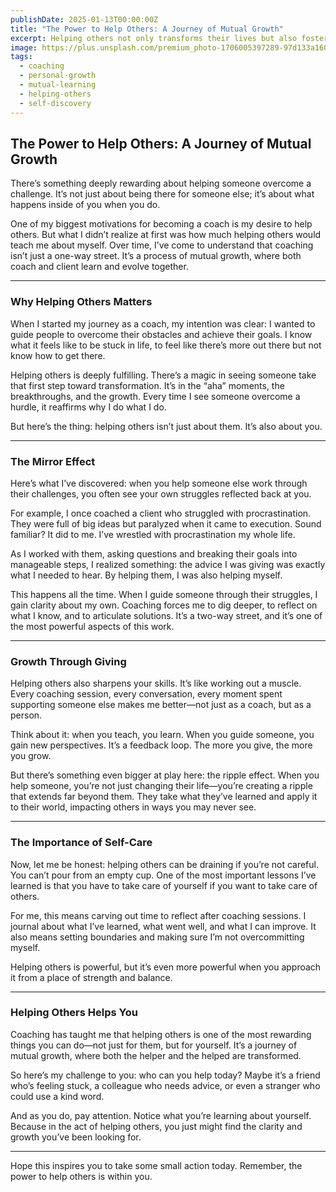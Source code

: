 ```yaml
---
publishDate: 2025-01-13T00:00:00Z
title: "The Power to Help Others: A Journey of Mutual Growth"
excerpt: Helping others not only transforms their lives but also fosters personal growth and self-discovery.
image: https://plus.unsplash.com/premium_photo-1706005397289-97d133a1603f
tags:
  - coaching
  - personal-growth
  - mutual-learning
  - helping-others
  - self-discovery
---
```


## The Power to Help Others: A Journey of Mutual Growth

There’s something deeply rewarding about helping someone overcome a challenge. It’s not just about being there for someone else; it’s about what happens inside of you when you do.

One of my biggest motivations for becoming a coach is my desire to help others. But what I didn’t realize at first was how much helping others would teach me about myself. Over time, I’ve come to understand that coaching isn’t just a one-way street. It’s a process of mutual growth, where both coach and client learn and evolve together.

---

### Why Helping Others Matters

When I started my journey as a coach, my intention was clear: I wanted to guide people to overcome their obstacles and achieve their goals. I know what it feels like to be stuck in life, to feel like there’s more out there but not know how to get there.

Helping others is deeply fulfilling. There’s a magic in seeing someone take that first step toward transformation. It’s in the “aha” moments, the breakthroughs, and the growth. Every time I see someone overcome a hurdle, it reaffirms why I do what I do.

But here’s the thing: helping others isn’t just about them. It’s also about you.

---

### The Mirror Effect

Here’s what I’ve discovered: when you help someone else work through their challenges, you often see your own struggles reflected back at you.

For example, I once coached a client who struggled with procrastination. They were full of big ideas but paralyzed when it came to execution. Sound familiar? It did to me. I’ve wrestled with procrastination my whole life.

As I worked with them, asking questions and breaking their goals into manageable steps, I realized something: the advice I was giving was exactly what I needed to hear. By helping them, I was also helping myself.

This happens all the time. When I guide someone through their struggles, I gain clarity about my own. Coaching forces me to dig deeper, to reflect on what I know, and to articulate solutions. It’s a two-way street, and it’s one of the most powerful aspects of this work.

---

### Growth Through Giving

Helping others also sharpens your skills. It’s like working out a muscle. Every coaching session, every conversation, every moment spent supporting someone else makes me better—not just as a coach, but as a person.

Think about it: when you teach, you learn. When you guide someone, you gain new perspectives. It’s a feedback loop. The more you give, the more you grow.

But there’s something even bigger at play here: the ripple effect. When you help someone, you’re not just changing their life—you’re creating a ripple that extends far beyond them. They take what they’ve learned and apply it to their world, impacting others in ways you may never see.

---

### The Importance of Self-Care

Now, let me be honest: helping others can be draining if you’re not careful. You can’t pour from an empty cup. One of the most important lessons I’ve learned is that you have to take care of yourself if you want to take care of others.

For me, this means carving out time to reflect after coaching sessions. I journal about what I’ve learned, what went well, and what I can improve. It also means setting boundaries and making sure I’m not overcommitting myself.

Helping others is powerful, but it’s even more powerful when you approach it from a place of strength and balance.

---

### Helping Others Helps You

Coaching has taught me that helping others is one of the most rewarding things you can do—not just for them, but for yourself. It’s a journey of mutual growth, where both the helper and the helped are transformed.

So here’s my challenge to you: who can you help today? Maybe it’s a friend who’s feeling stuck, a colleague who needs advice, or even a stranger who could use a kind word.

And as you do, pay attention. Notice what you’re learning about yourself. Because in the act of helping others, you just might find the clarity and growth you’ve been looking for.

---

Hope this inspires you to take some small action today. Remember, the power to help others is within you.
